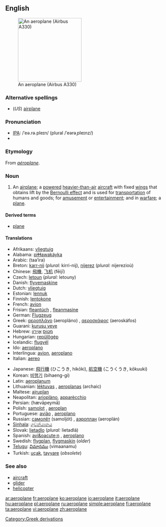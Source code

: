 {{see|aéroplane}}
==English==
[[Image:Egyptair.a330-200.su-gce.arp.jpg|thumb|right|200px|An aeroplane (Airbus A330)]]
===Alternative spellings===
*(''US'') [[airplane]]

===Pronunciation===
* [[Wiktionary:Pronunciation_key|IPA]]: /ˈeə.rə.pleɪn/ (plural /ˈeərəˌpleɪnz/)
* {{audio|en-uk-aeroplane.ogg|Audio (UK)}}

===Etymology===
From {{F.}} ''[[aéroplane]]''.

===Noun===
{{en-noun}}

# {{UK}} An [[airplane]]; a [[powered]] [[heavier-than-air]] [[aircraft]] with fixed [[wing]]s that obtains lift by the [[Bernoulli effect]] and is used for [[transportation]] of humans and goods; for [[amusement]] or [[entertainment]]; and in [[warfare]]; a [[plane]].

====Derived terms====
* [[plane]]

====Translations====
{{top}}
*Afrikaans: [[vliegtuig]] {{n}}
*Alabama: [[piɬɬawakáyka]]
*Arabic: {{ARchar|[[طائرة]]}} (taa’ira) {{f}}
*Breton: [[karr-nij]] {{m}} (''plural:'' kirri-nij), [[nijerez]] {{f}} (''plural:'' nijerezioù)
*Chinese: [[飛機]], [[飞机]] (fēijī)
*Czech: [[letoun]] {{m}} (''plural:'' letouny)
*Danish: [[flyvemaskine]]
*Dutch: [[vliegtuig]] {{n}}
*Estonian: [[lennuk]]
*Finnish: [[lentokone]]
*French: [[avion]] {{m}}
*Frisian: [[fleantúch]] {{n}}, [[fleanmasine]]
*German: [[Flugzeug]] {{n}}
*Greek: [[αεροπλάνο]] (aeropláno) {{n}}, [[αεροσκάφος]] (aeroskáfos) {{n}}
*Guarani: [[kurusu veve]]
*Hebrew: [[מטוס|מָטוֹס]] {{m}} [[אוירון|אֲוִירוֹן]] {{m}}
*Hungarian: [[repülőgép]]
*Icelandic: [[flugvél]]
*Ido: [[aeroplano]]
*Interlingua: [[avion]], [[aeroplano]]
*Italian: [[aereo]] {{m}}
{{mid}}
*Japanese: [[飛行機]] (ひこうき, hikōki), [[航空機]] (こうくうき, kōkuuki)
*Korean: [[비행기]] (bihaeng-gi)
*Latin: [[aeroplanum]]
*Lithuanian: [[lėktuvas]] {{m}}, [[aeroplanas]] {{m}} (archaic)
*Maltese: [[ajruplan]]
*Neapolitan: [[arioplàno]], [[apparècchio]]
*Persian: {{FAchar|[[هواپيما|هَواپَيما]]}} (hævāpeymā)
*Polish: [[samolot]] {{m}}, [[aeroplan]] {{m}}
*Portuguese: [[avião]] {{m}}, [[aeroplano]] {{m}}
*Russian: [[самолёт]] (samoljót) {{m}}, [[аэроплан]] (aeroplán) {{m}}
*[[Sinhala]]: [[ගුවන්යානය]] {{n}}
*Slovak: [[lietadlo]] {{n}} (''plural:'' lietadlá)
*Spanish: [[avi&oacute;n]] {{m}}, [[aeroplano]] {{m}}
*Swedish: [[flygplan]], [[flygmaskin]] (''older'')
*[[Telugu]]: [[విమానము]] (vimaanamu)
*Turkish: [[uçak]], [[tayyare]] (''obsolete'')
{{bottom}}

===See also===
*[[aircraft]]
*[[glider]]
*[[helicopter]]

[[Category:Greek derivations]]

[[ar:aeroplane]]
[[fr:aeroplane]]
[[ko:aeroplane]]
[[io:aeroplane]]
[[it:aeroplane]]
[[hu:aeroplane]]
[[pl:aeroplane]]
[[ru:aeroplane]]
[[simple:aeroplane]]
[[fi:aeroplane]]
[[ta:aeroplane]]
[[vi:aeroplane]]
[[zh:aeroplane]]